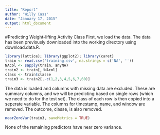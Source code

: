 ```yaml
---
title: "Report"
author: "Willy Cass"
date: "January 17, 2015"
output: html_document
---
```

#Predicting Weight-lifting Activity Class
First, we load the data. The data has been previously downloaded into the working directory
using download.data.R.
  
```r
library(lattice); library(ggplot2); library(caret)
train <- read.csv('training.csv', na.strings = c('NA', ''))
NAcol <- sapply(train, anyNA)
train2 <- train[,!NAcol]
class <- train$classe
train3 <- train2[,-c(1,2,3,4,5,6,7,60)]
```
The data is loaded and columns with missing data are excluded. These are summary columns, and 
we will be predicting based on single rows (which we need to do for the test set). The class of each
row is then copied into a seperate variable. The columns for timestamp, name, and window are removed.
The outcome, classe, is also removed.
```r
nearZeroVar(train3, saveMetrics = TRUE)
```
None of the remaining predictors have near zero variance.
